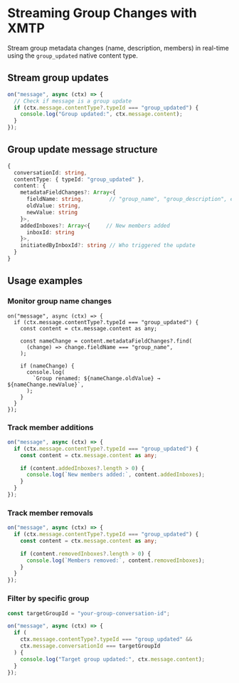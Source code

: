 # Streaming Group Changes with XMTP


Stream group metadata changes (name, description, members) in real-time using the `group_updated` native content type.


## Stream group updates

```typescript
on("message", async (ctx) => {
  // Check if message is a group update
  if (ctx.message.contentType?.typeId === "group_updated") {
    console.log("Group updated:", ctx.message.content);
  }
});
```

## Group update message structure

```typescript
{
  conversationId: string,
  contentType: { typeId: "group_updated" },
  content: {
    metadataFieldChanges?: Array<{
      fieldName: string,        // "group_name", "group_description", etc.
      oldValue: string,
      newValue: string
    }>,
    addedInboxes?: Array<{     // New members added
      inboxId: string
    }>,
    initiatedByInboxId?: string // Who triggered the update
  }
}
```

## Usage examples

### Monitor group name changes

```tsx
on("message", async (ctx) => {
  if (ctx.message.contentType?.typeId === "group_updated") {
    const content = ctx.message.content as any;

    const nameChange = content.metadataFieldChanges?.find(
      (change) => change.fieldName === "group_name",
    );

    if (nameChange) {
      console.log(
        `Group renamed: ${nameChange.oldValue} → ${nameChange.newValue}`,
      );
    }
  }
});
```

### Track member additions

```typescript
on("message", async (ctx) => {
  if (ctx.message.contentType?.typeId === "group_updated") {
    const content = ctx.message.content as any;

    if (content.addedInboxes?.length > 0) {
      console.log(`New members added:`, content.addedInboxes);
    }
  }
});
```

### Track member removals

```typescript
on("message", async (ctx) => {
  if (ctx.message.contentType?.typeId === "group_updated") {
    const content = ctx.message.content as any;

    if (content.removedInboxes?.length > 0) {
      console.log(`Members removed:`, content.removedInboxes);
    }
  }
});
```

### Filter by specific group

```typescript
const targetGroupId = "your-group-conversation-id";

on("message", async (ctx) => {
  if (
    ctx.message.contentType?.typeId === "group_updated" &&
    ctx.message.conversationId === targetGroupId
  ) {
    console.log("Target group updated:", ctx.message.content);
  }
}); 
```

